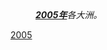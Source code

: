 {{Portal|歷史}}
:'''''[[2005年|2005年]]'''各大洲。''
{{Year by category
| m = 2
| c = 0
| d = 0
| y = 5
| cat = 各大洲
| sortkey = continent
| in = 
| parent = 依大洲劃分的21世紀各年
}}

[[Category:2000年代各大洲|2005]]
